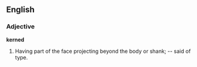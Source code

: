 ==English==

===Adjective===

'''kerned'''

#Having part of the face projecting beyond the body or shank; -- said of type.